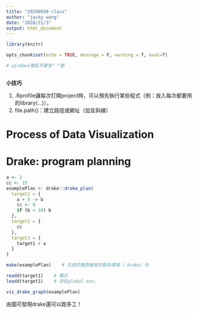 ```yaml
---
title: "20200930 class"
author: "jacky wang"
date: "2020/11/3"
output: html_document
---
```


```r

library(knitr)

opts_chunk$set(echo = TRUE, message = F, warning = T, eval=T)

# windows檔名不要有"-"號

```

```r

```



**小技巧**

1. .Rprofile讓每次打開project時，可以預先執行某些程式（例：放入每次都要用的library(...)）。
2. file.path()：建立路徑或網址（加反斜線）





# Process of Data Visualization

# Drake: program planning

```r

a <- 3
cc <- 15
examplePlan <- drake::drake_plan(
  target1 = {
    a + 5 -> b
    cc <- 0
    if (b < 10) b 
  },
  target2 = {
    cc 
  },
  target3 = {
    target1 + a
  }
)

```

```r

make(examplePlan)    # 生成的東西被放在暫存環境（.drake）內

```

```r

readd(target1)    # 顯示
loadd(target1)    # 存在global env.

```

```r

vis_drake_graph(examplePlan)

```
由圖可發現drake還可以跑多工！






